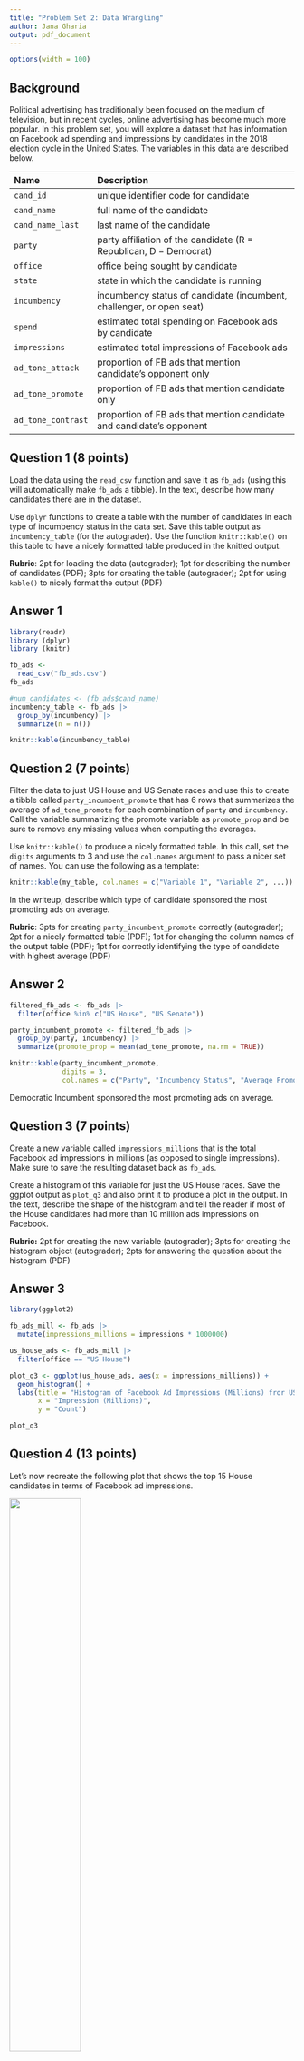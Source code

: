 ```yaml
---
title: "Problem Set 2: Data Wrangling"
author: Jana Gharia 
output: pdf_document
---
```



```r
options(width = 100)
```

## Background

Political advertising has traditionally been focused on the medium of television, but in recent cycles, online advertising has become much more popular. In this problem set, you will explore a dataset that has information on Facebook ad spending and impressions by candidates in the 2018 election cycle in the United States. The variables in this data are described below. 



| Name               | Description                                                          |
|:-------------------|:---------------------------------------------------------------------|
| `cand_id`          | unique identifier code for candidate                                 |
| `cand_name`        | full name of the candidate                                           |
| `cand_name_last`   | last name of the candidate                                           |
| `party`            | party affiliation of the candidate (R = Republican, D = Democrat)    |
| `office`           | office being sought by candidate                                     |
| `state`            | state in which the candidate is running                              |
| `incumbency`       | incumbency status of candidate (incumbent, challenger, or open seat) |
| `spend`            | estimated total spending on Facebook ads by candidate                |
| `impressions`      | estimated total impressions of Facebook ads                          |
| `ad_tone_attack`   | proportion of FB ads that mention candidate's opponent only          |
| `ad_tone_promote`  | proportion of FB ads that mention candidate only                     |
| `ad_tone_contrast` | proportion of FB ads that mention candidate and candidate's opponent |




\newpage

## Question 1 (8 points)

Load the data using the `read_csv` function and save it as `fb_ads` (using this will automatically make `fb_ads` a tibble). In the text, describe how many candidates there are in the dataset. 

Use `dplyr` functions to create a table with the number of candidates in each type of incumbency status in the data set. Save this table output as `incumbency_table` (for the autograder). Use the function `knitr::kable()` on this table to have a nicely formatted table produced in the knitted output. 

 **Rubric**: 2pt for loading the data (autograder); 1pt for describing the number of candidates (PDF); 3pts for creating the table (autograder); 2pt for using `kable()` to nicely format the output (PDF)

## Answer 1

```r
library(readr)
library (dplyr)
library (knitr)
```

```r
fb_ads <- 
  read_csv("fb_ads.csv")
fb_ads
```

```r
#num_candidates <- (fb_ads$cand_name)
incumbency_table <- fb_ads |>
  group_by(incumbency) |>
  summarize(n = n()) 
```

```r
knitr::kable(incumbency_table)
```


\newpage

## Question 2 (7 points)

Filter the data to just US House and US Senate races and use this to create a tibble called `party_incumbent_promote` that has 6 rows that summarizes the average of `ad_tone_promote` for each combination of `party` and `incumbency`. Call the variable summarizing the promote variable as `promote_prop` and be sure to remove any missing values when computing the averages. 

Use `knitr::kable()` to produce a nicely formatted table. In this call, set the `digits` arguments to 3 and use the `col.names` argument to pass a nicer set of names. You can use the following as a template:

```r
knitr::kable(my_table, col.names = c("Variable 1", "Variable 2", ...))
```

In the writeup, describe which type of candidate sponsored the most promoting ads on average. 

 **Rubric**: 3pts for creating `party_incumbent_promote` correctly (autograder); 2pt for a nicely formatted table (PDF); 1pt for changing the column names of the output table (PDF); 1pt for correctly identifying the type of candidate with highest average (PDF)

## Answer 2

```r
filtered_fb_ads <- fb_ads |>
  filter(office %in% c("US House", "US Senate"))
```

```r
party_incumbent_promote <- filtered_fb_ads |>
  group_by(party, incumbency) |>
  summarize(promote_prop = mean(ad_tone_promote, na.rm = TRUE))
```

```r
knitr::kable(party_incumbent_promote, 
             digits = 3, 
             col.names = c("Party", "Incumbency Status", "Average Promote Proportion"))
```

Democratic Incumbent sponsored the most promoting ads on average. 

\newpage

## Question 3 (7 points)

Create a new variable called `impressions_millions` that is the total Facebook ad impressions in millions (as opposed to single impressions). Make sure to save the resulting dataset back as `fb_ads`.

Create a histogram of this variable for just the US House races. Save the ggplot output as `plot_q3` and also print it to produce a plot in the output. In the text, describe the shape of the histogram and tell the reader if most of the House candidates had more than 10 million ads impressions on Facebook. 

 **Rubric:** 2pt for creating the new variable (autograder); 3pts for creating the histogram object (autograder); 2pts for answering the question about the histogram (PDF)

## Answer 3

```r
library(ggplot2)
```

```r
fb_ads_mill <- fb_ads |>
  mutate(impressions_millions = impressions * 1000000)
```

```r
us_house_ads <- fb_ads_mill |>
  filter(office == "US House")
```

```r
plot_q3 <- ggplot(us_house_ads, aes(x = impressions_millions)) +
  geom_histogram() + 
  labs(title = "Histogram of Facebook Ad Impressions (Millions) fror US House Races", 
       x = "Impression (Millions)", 
       y = "Count") 

plot_q3
```


\newpage

## Question 4 (13 points)

Let's now recreate the following plot that shows the top 15 House candidates in terms of Facebook ad impressions. 

![](figures/house-spenders.png){width="50%"}

You should save the `ggplot` output as `fb_top_plot`. You should also write `fb_top_plot` on its own line in the chunk to produce the actual plot. The key features of this graph that you should replicate for the autograder are:

- The barplot should have candidate last names on the y-axis and the `impressions_millions` variable from question 3 on the x-axis. 
- The data feeding into the `ggplot` call should only have US House candidates and only the candidates with the highest 15 `impressions_millions` values. 
- The y-axis should be ordered in ascending values of `impressions_millions` so that the lowest values are at the bottom. You may want to manipulate `cand_name_last` to achieve this. 
- The fill color of the bar plot should be mapped to the `party` variable (but not globally!). 

You do not need to exactly match the labels, but you should have informative labels. The color does not need to match, but if you want to change the fill colors, you can use the `scale_fill_manual(values = c(R = "red", D = "blue"))` function (where you can change the red and blue to whatever you want). 

 **Rubric:** 3pts for correct axes (autograder); 3pts for correct data fed into `ggplot` (autograder); 3pts for the correct ordering of the y-axis (PDF); 3pts for fill being mapped to `party` (autograder); 1pt for plot being in knitted output and having informative labels (PDF)

## Answer 4

```r
top_15_candidates <- fb_ads |>
  filter(office == "US House") |>
  arrange(desc(impressions_millions)) |>
  slice_head(n = 15)
```


```r
fb_top_plot <- ggplot(top_15_candidates, 
                      aes(x = impressions_millions, 
                          y = cand_name_last, 
                          fill = party)) 
```

```r
top_cand <- fb_ads |> 
  filter(office == "US House") |>
  slice_max(order_by = impressions_millions, n=15) |> 
  mutate(cand_name_last = reorder(cand_name_last,
                                  impressions_millions))

fb_top_plot <- ggplot(top_cand, aes(x = impressions_millions, 
                                    y = cand_name_last, 
                                    fill = party)) +
  geom_bar(stat = "identity") +
  labs(title = "Top 15 House Candidate Facebook Ad Impressions, 2017-2018",
       x = "Facebook Ad Impressions (in millions)",
       y = "Candidate Last Name") +
  scale_fill_manual(values = c("R" = "red", "D" = "steelblue4"))

fb_top_plot
```


\newpage



# Code

```r

```
